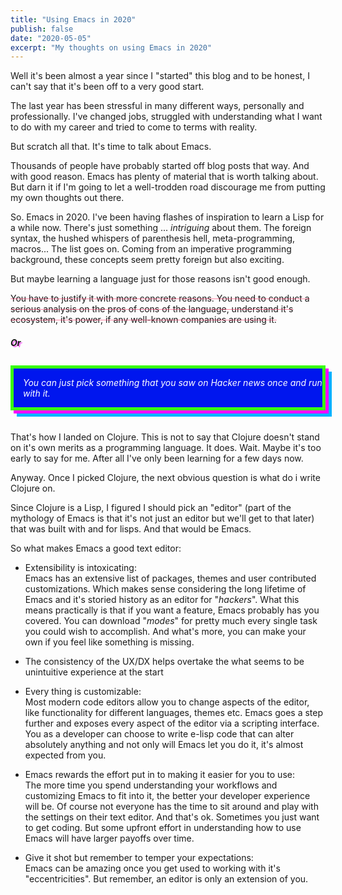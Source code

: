 ```yaml
---
title: "Using Emacs in 2020"
publish: false
date: "2020-05-05"
excerpt: "My thoughts on using Emacs in 2020"
---
```


<section class="blog-section">

Well it's been almost a year since I "started" this blog and to be honest, I can't say that it's been off to a very good start.

The last year has been stressful in many different ways, personally and professionally. I've changed jobs, struggled with understanding what I want to do with my career and tried to come to terms with reality.

But scratch all that. It's time to talk about Emacs.

Thousands of people have probably started off blog posts that way. And with good reason. Emacs has plenty of material that is worth talking about. But darn it if I'm going to let a well-trodden road discourage me from putting my own thoughts out there.

So. Emacs in 2020. I've been having flashes of inspiration to learn a Lisp for a while now. There's just something ... *intriguing* about them. The foreign syntax, the hushed whispers of parenthesis hell, meta-programming, macros... The list goes on. Coming from an imperative programming background, these concepts seem pretty foreign but also exciting.

But maybe learning a language just for those reasons isn't good enough. 

<p style="text-decoration: #ff124f80 line-through">You have to justify it with more concrete reasons. You need to conduct a serious analysis on the pros of cons of the language, understand it's ecosystem, it's power, if any well-known companies are using it.</p>

<div><h4 style="font-style: italic; text-shadow: 2px 2px 0px #fe75fe">Or</h4></div>

<div style="display:flex; flex-direction: row; justify-content: center;"><div style="background-color: #0016ee; padding-left: 15px; border: 5px solid #39ff14; box-shadow: 5px 5px #fe00fe, 10px 10px #00b3fe; margin-top: 10px; margin-bottom: 20px; max-width: 650px"><p style="color: white; font-style: italic">You can just pick something that you saw on Hacker news once and run with it.</p></div></div>

That's how I landed on Clojure. This is not to say that Clojure doesn't stand on it's own merits as a programming language. It does. Wait. Maybe it's too early to say for me. After all I've only been learning for a few days now.

Anyway. Once I picked Clojure, the next obvious question is what do i write Clojure on.

Since Clojure is a Lisp, I figured I should pick an "editor" (part of the mythology of Emacs is that it's not just an editor but we'll get to that later) that was built with and for lisps. And that would be Emacs.

So what makes Emacs a good text editor:

* Extensibility is intoxicating:<br/>
    Emacs has an extensive list of packages, themes and user contributed customizations. Which makes sense considering the long lifetime of Emacs and it's storied history as an editor for "*hackers*". What this means practically is that if you want a feature, Emacs probably has you covered. You can download "*modes*" for pretty much every single task you could wish to accomplish. And what's more, you can make your own if you feel like something is missing.
    
* The consistency of the UX/DX helps overtake the what seems to be unintuitive experience at the start

* Every thing is customizable:<br/>
    Most modern code editors allow you to change aspects of the editor, like functionality for different languages, themes etc. Emacs goes a step further and exposes every aspect of the editor via a scripting interface. You as a developer can choose to write e-lisp code that can alter absolutely anything and not only will Emacs let you do it, it's almost expected from you.
    
* Emacs rewards the effort put in to making it easier for you to use:<br/>
    The more time you spend understanding your workflows and customizing Emacs to fit into it, the better your developer experience will be. Of course not everyone has the time to sit around and play with the settings on their text editor. And that's ok. Sometimes you just want to get coding. But some upfront effort in understanding how to use Emacs will have larger payoffs over time.
    
* Give it shot but remember to temper your expectations:<br/>
    Emacs can be amazing once you get used to working with it's "eccentricities". But remember, an editor is only an extension of you.


</section>
